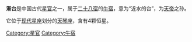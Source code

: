 '''渐台'''是中国古代[[星官|星官]]之一，属于[[二十八宿|二十八宿]]的[[牛宿|牛宿]]，意为“近水的台”，为[[天帝|天帝]]之孙。

它位于[[星座列表|现代星座]]划分的[[天琴座|天琴座]]，含有4颗恒星。

[[Category:星官|Category:星官]]
[[Category:牛宿|Category:牛宿]]